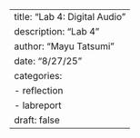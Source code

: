 ---
title: "Lab 4: Digital Audio"
description: "Lab 4"
author: "Mayu Tatsumi"
date: "8/27/25"
categories:
  - reflection
  - labreport
draft: false
---